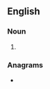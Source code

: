 ==English==

===Noun===
{{head|en|noun plural form}}

# {{plural of|pinsetter|lang=en}}

===Anagrams===
* {{anagrams|en|a=eeinprsstt|persistent|presentist|prettiness|serpentist}}